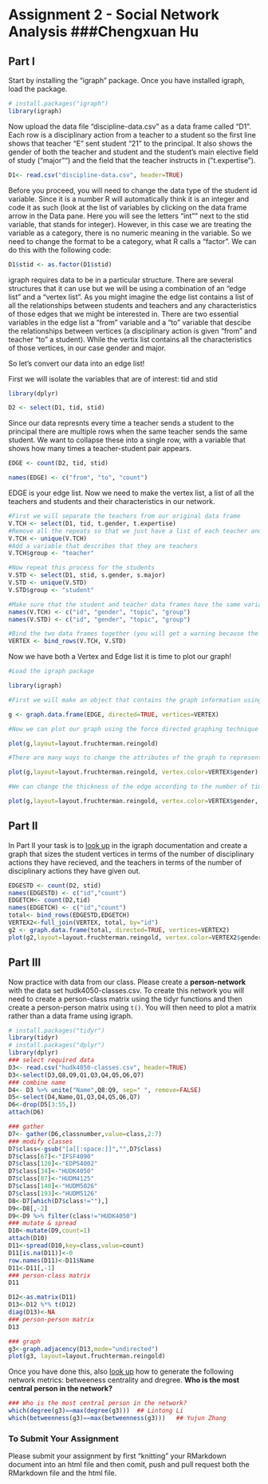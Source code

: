# Assignment 2 - Social Network Analysis  ###Chengxuan Hu

## Part I
Start by installing the "igraph" package. Once you have installed igraph, load the package.

```r
# install.packages("igraph")
library(igraph)
```

Now upload the data file "discipline-data.csv" as a data frame called "D1". Each row is a disciplinary action from a teacher to a student so the first line shows that teacher "E" sent student "21" to the principal. It also shows the gender of both the teacher and student and the student's main elective field of study ("major"") and the field that the teacher instructs in ("t.expertise").

```r
D1<- read.csv("discipline-data.csv", header=TRUE)
```
Before you proceed, you will need to change the data type of the student id variable. Since it is a number R will automatically think it is an integer and code it as such (look at the list of variables by clicking on the data frame arrow in the Data pane. Here you will see the letters "int"" next to the stid variable, that stands for integer). However, in this case we are treating the variable as a category, there is no numeric meaning in the variable. So we need to change the format to be a category, what R calls a "factor". We can do this with the following code:

```r
D1$stid <- as.factor(D1$stid)
```

igraph requires data to be in a particular structure. There are several structures that it can use but we will be using a combination of an "edge list" and a "vertex list". As you might imagine the edge list contains a list of all the relationships between students and teachers and any characteristics of those edges that we might be interested in. There are two essential variables in the edge list a "from" variable and a "to" variable that descibe the relationships between vertices (a disciplinary action is given "from" and teacher "to" a student). While the vertix list contains all the characteristics of those vertices, in our case gender and major.

So let's convert our data into an edge list!

First we will isolate the variables that are of interest: tid and stid

```r
library(dplyr)

D2 <- select(D1, tid, stid)
```

Since our data represnts every time a teacher sends a student to the principal there are multiple rows when the same teacher sends the same student. We want to collapse these into a single row, with a variable that shows how many times a teacher-student pair appears.

```r

EDGE <- count(D2, tid, stid)

names(EDGE) <- c("from", "to", "count")

```

EDGE is your edge list. Now we need to make the vertex list, a list of all the teachers and students and their characteristics in our network.

```r

#First we will separate the teachers from our original data frame
V.TCH <- select(D1, tid, t.gender, t.expertise)
#Remove all the repeats so that we just have a list of each teacher and their characteristics
V.TCH <- unique(V.TCH)
#Add a variable that describes that they are teachers
V.TCH$group <- "teacher"

#Now repeat this process for the students
V.STD <- select(D1, stid, s.gender, s.major)
V.STD <- unique(V.STD)
V.STD$group <- "student"

#Make sure that the student and teacher data frames have the same variables names
names(V.TCH) <- c("id", "gender", "topic", "group")
names(V.STD) <- c("id", "gender", "topic", "group")

#Bind the two data frames together (you will get a warning because the teacher data frame has 5 types of id (A,B,C,D,E) and the student has 25 (1-30), this isn't a problem)
VERTEX <- bind_rows(V.TCH, V.STD)

```

Now we have both a Vertex and Edge list it is time to plot our graph!

```r
#Load the igraph package

library(igraph)

#First we will make an object that contains the graph information using our two dataframes EDGE and VERTEX. Notice that we have made "directed = TRUE" - our graph is directed since discipline is being given from a teacher to a student.

g <- graph.data.frame(EDGE, directed=TRUE, vertices=VERTEX)

#Now we can plot our graph using the force directed graphing technique - our old friend Fruchertman-Reingold!

plot(g,layout=layout.fruchterman.reingold)

#There are many ways to change the attributes of the graph to represent different characteristics of the newtork. For example, we can color the nodes according to gender.

plot(g,layout=layout.fruchterman.reingold, vertex.color=VERTEX$gender)

#We can change the thickness of the edge according to the number of times a particular teacher has sent a particular student to the principal.

plot(g,layout=layout.fruchterman.reingold, vertex.color=VERTEX$gender, edge.width=EDGE$count)

```

## Part II

In Part II your task is to [look up](http://igraph.org/r/) in the igraph documentation and create a graph that sizes the student vertices in terms of the number of disciplinary actions they have recieved, and the teachers in terms of the number of disciplinary actions they have given out.

```r
EDGESTD <- count(D2, stid)
names(EDGESTD) <- c("id","count")
EDGETCH<- count(D2,tid)
names(EDGETCH) <- c("id","count")
total<- bind_rows(EDGESTD,EDGETCH)
VERTEX2<-full_join(VERTEX, total, by="id")
g2 <- graph.data.frame(total, directed=TRUE, vertices=VERTEX2)
plot(g2,layout=layout.fruchterman.reingold, vertex.color=VERTEX2$gender, vertex.size=VERTEX2$count+10)
```



## Part III

Now practice with data from our class. Please create a **person-network** with the data set hudk4050-classes.csv. To create this network you will need to create a person-class matrix using the tidyr functions and then create a person-person matrix using `t()`. You will then need to plot a matrix rather than a data frame using igraph.

```r
# install.packages("tidyr")
library(tidyr)
# install.packages("dplyr")
library(dplyr)
### select required data
D3<- read.csv("hudk4050-classes.csv", header=TRUE)
D3<-select(D3,Q8,Q9,Q1,Q3,Q4,Q5,Q6,Q7)
### combine name
D4<- D3 %>% unite("Name",Q8:Q9, sep=" ", remove=FALSE)
D5<-select(D4,Name,Q1,Q3,Q4,Q5,Q6,Q7)
D6<-drop(D5[3:55,])
attach(D6)
```

```r
### gather
D7<- gather(D6,classnumber,value=class,2:7)
### modify classes
D7$class<-gsub("[a[[:space:]]","",D7$class)
D7$class[67]<-"IFSF4090"
D7$class[120]<-"EDPS4002"
D7$class[34]<-"HUDK4050"
D7$class[87]<-"HUDM4125"
D7$class[140]<-"HUDM5026"
D7$class[193]<-"HUDM5126"
D8<-D7[which(D7$class!=""),]
D9<-D8[,-2]
D9<-D9 %>% filter(class!="HUDK4050")
### mutate & spread
D10<-mutate(D9,count=1)
attach(D10)
D11<-spread(D10,key=class,value=count)
D11[is.na(D11)]<-0
row.names(D11)<-D11$Name
D11<-D11[,-1]
### person-class matrix
D11
```

```r
D12<-as.matrix(D11)
D13<-D12 %*% t(D12)
diag(D13)<-NA
### person-person matrix
D13
```

```r
### graph
g3<-graph.adjacency(D13,mode="undirected")
plot(g3, layout=layout.fruchterman.reingold)
```
Once you have done this, also [look up](http://igraph.org/r/) how to generate the following network metrics: betweeness centrality and dregree. **Who is the most central person in the network?**

```r
### Who is the most central person in the network?
which(degree(g3)==max(degree(g3)))  ## Lintong Li
which(betweenness(g3)==max(betweenness(g3)))   ## Yujun Zhang 
```

### To Submit Your Assignment

Please submit your assignment by first "knitting" your RMarkdown document into an html file and then comit, push and pull request both the RMarkdown file and the html file.
